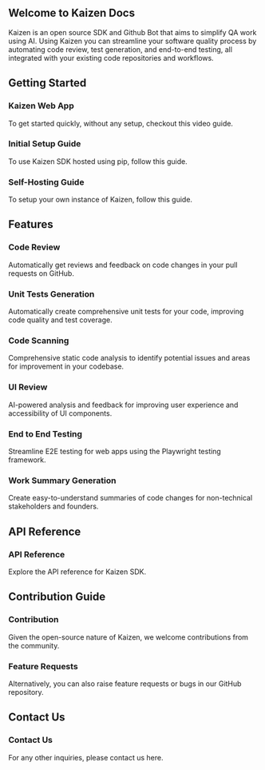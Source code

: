 
<Head> 
  <link rel="stylesheet" href="styles/styles.css" /> 
</Head> 

## Welcome to Kaizen Docs

Kaizen is an open source SDK and Github Bot that aims to simplify QA work using AI. Using Kaizen you can streamline your software quality process by automating code review, test generation, and end-to-end testing, all integrated with your existing code repositories and workflows. 

## Getting Started 

<div className="button-container"> 
  <Link href="/cloud_platform"> 
    <div className="button-box"> 
      <h3>Kaizen Web App</h3> 
      <p>To get started quickly, without any setup, checkout this video guide.</p> 
    </div> 
  </Link> 
  <Link href="/initial_setup_guide"> 
    <div className="button-box"> 
      <h3>Initial Setup Guide</h3> 
      <p>To use Kaizen SDK hosted using pip, follow this guide.</p> 
    </div> 
  </Link> 
  <Link href="/self_hosting_guide"> 
    <div className="button-box"> 
      <h3>Self-Hosting Guide</h3> 
      <p>To setup your own instance of Kaizen, follow this guide.</p> 
    </div> 
  </Link> 
</div> 

## Features 

<div className="button-container"> 
  <Link href="/features/code_review"> 
    <div className="button-box"> 
      <h3>Code Review</h3> 
      <p>Automatically get reviews and feedback on code changes in your pull requests on GitHub.</p> 
    </div> 
  </Link> 
  <Link href="/features/unit_test"> 
    <div className="button-box"> 
      <h3>Unit Tests Generation</h3> 
      <p>Automatically create comprehensive unit tests for your code, improving code quality and test coverage.</p> 
    </div> 
  </Link> 
  <Link href="/features/code_scan"> 
    <div className="button-box"> 
      <h3>Code Scanning</h3> 
      <p>Comprehensive static code analysis to identify potential issues and areas for improvement in your codebase.</p> 
    </div> 
  </Link> 
  <Link href="/features/ui_review"> 
    <div className="button-box"> 
      <h3>UI Review</h3> 
      <p>AI-powered analysis and feedback for improving user experience and accessibility of UI components.</p> 
    </div> 
  </Link> 
  <Link href="/features/e2e_testing"> 
    <div className="button-box"> 
      <h3>End to End Testing</h3> 
      <p>Streamline E2E testing for web apps using the Playwright testing framework.</p> 
    </div> 
  </Link> 
  <Link href="/features/work_summary"> 
    <div className="button-box"> 
      <h3>Work Summary Generation</h3> 
      <p>Create easy-to-understand summaries of code changes for non-technical stakeholders and founders.</p> 
    </div> 
  </Link> 
</div> 

## API Reference 

<div className="button-container"> 
  <Link href="/api_reference"> 
    <div className="button-box"> 
      <h3>API Reference</h3> 
      <p>Explore the API reference for Kaizen SDK.</p> 
    </div> 
  </Link> 
</div> 

## Contribution Guide 

<div className="button-container"> 
  <Link href="/contributing/overview"> 
    <div className="button-box"> 
      <h3>Contribution</h3> 
      <p>Given the open-source nature of Kaizen, we welcome contributions from the community.</p> 
    </div> 
  </Link> 
  <Link href="/feature_requests"> 
    <div className="button-box"> 
      <h3>Feature Requests</h3> 
      <p>Alternatively, you can also raise feature requests or bugs in our GitHub repository.</p> 
    </div> 
  </Link> 
</div> 

## Contact Us 

<div className="button-container"> 
  <Link href="/contact_us"> 
    <div className="button-box"> 
      <h3>Contact Us</h3> 
      <p>For any other inquiries, please contact us here.</p> 
    </div> 
  </Link> 
</div>
